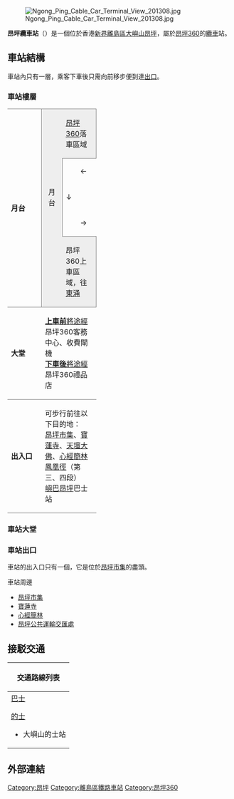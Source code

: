{{NoteTA
|1=月台}}
{{Pathnav|港鐵|昂坪360|frame=1}}
{{Infobox station
|name = 昂坪
|eng_name = Ngong Ping
|livery = #274060
|namecolour = white
|linecolour = {{昂坪360顏色}}
|image = Ngong Ping Cable Car Terminal 201308.jpg
|caption = 昂坪纜車站（2013年8月）
|borough = {{HKG}}[[新界|新界]][[離島區|離島區]]
|address = [[大嶼山|大嶼山]][[昂坪|昂坪]]
|coordinates = {{coord|22.29018|N|113.93869|E|display=it|type:railwaystation}}
|elevation = 
|operator = [[香港鐵路有限公司|香港鐵路有限公司]]
|lines = {{港鐵路線標誌|NP360|S}}
|distance = 
|platform = 1個纜車月台
|tracks = 2條
|connections = [[香港巴士|巴士]]、[[香港的士|的士]]
|structure = 地面車站
|hall = 
|depth = 
|levels = 
|interchange = 
|exit=1個
|lift=
|escalator=
|shop=1間
|architect = [[Aedas|Aedas]]
|architectural_style = 
|colour = 
|status = 使用中
|code = NPT
|built = 
|opened = 2006年9月18日
|opening = 
|closed = 
|rebuilt = 
|former = 
|passengers = 
|first = 往{{站|東涌||昂坪360}}：10:00
|last = 往{{站|東涌||昂坪360}}：18:00
|adjacent = {{Adjacent stations|system=昂坪360|line=360|left=東涌}}
|other_services = 
|route_map = 
}}
[[File:Ngong_Ping_Cable_Car_Terminal_View_201308.jpg|thumb]]

'''昂坪纜車站'''（{{lang-en|Ngong Ping Cable Car Terminal}}）是一個位於香港[[新界|新界]][[離島區|離島區]][[大嶼山|大嶼山]][[昂坪|昂坪]]，屬於[[昂坪360|昂坪360]]的[[索道|纜車]]站。

==車站結構==
車站內只有一層，乘客下車後只需向前移步便到達[[出口|出口]]。

===車站樓層===
{|cellspacing=0 cellpadding=5
|-
|style="border-top:solid 1px gray;border-bottom:solid 1px gray;" width=60 valign=top rowspan=5|'''月台'''
|style="border-top:solid 1px gray;border-left:solid 1px gray; background-color:#EeE" width=30|
|style="border-top:solid 1px gray;border-bottom:solid 1px gray;border-right:solid 1px gray;background-color:#EEE" colspan=2|[[昂坪360|昂坪360]]落車區域
|-
|style="border-left:solid 1px gray;border-right:solid 1px gray;background-color:#EEE;text-align:center" rowspan=3|月台
|　　←
|架空吊索路軌
|-
|width=60|↓
|style="border-left:solid 1px gray;border-right:solid 1px gray;border-top:solid 1px gray;border-bottom:solid 1px gray;text-align:center;background-color:#EEE"  width=260|
|-
|　　→
|架空吊索路軌
|-
|style="border-bottom:solid 1px gray;border-left:solid 1px gray;background-color:#EeE"|
|style="border-top:solid 1px gray;border-bottom:solid 1px gray;border-right:solid 1px gray;background-color:#EEE" colspan=2|昂坪360上車區域，往[[東涌站_(昂坪360)|東涌]]
|-
|style="border-bottom:solid 1px gray;" valign=top|'''大堂'''

|style="border-bottom:solid 1px gray;" colspan=3|<u>'''上車前'''將途經</u>昂坪360客務中心、收費閘機<br/><u>'''下車後'''將途經</u>昂坪360禮品店
|-
|style="border-bottom:solid 1px gray;" valign=top|'''出入口'''
|style="border-bottom:solid 1px gray;" colspan=3|可步行前往以下目的地：<br/>[[昂坪市集|昂坪市集]]、[[寶蓮寺|寶蓮寺]]、[[天壇大佛|天壇大佛]]、[[心經簡林|心經簡林]]<br/>[[鳳凰徑|鳳凰徑]]（第三、四段）<br/>[[嶼巴|嶼巴]][[昂坪|昂坪]]巴士站
|}

===車站大堂===

===車站出口===
車站的出入口只有一個，它是位於[[昂坪市集|昂坪市集]]的盡頭。

;車站周邊
*[[昂坪市集|昂坪市集]]
*[[寶蓮寺|寶蓮寺]]
*[[心經簡林|心經簡林]]
*[[昂坪公共運輸交匯處|昂坪公共運輸交匯處]]

==接駁交通==
{| class="mw-collapsible mw-collapsed wikitable" style="background:white; margin: 0 auto; width: auto;"  
! 交通路線列表
|-
|
;[[香港巴士|巴士]]
{{大嶼山巴士簡單列表|1R|2|21|23}}
;[[香港的士|的士]]
*大嶼山的士站
|}

==外部連結==
{{昂坪360}}

[[Category:昂坪|Category:昂坪]]
[[Category:離島區鐵路車站|Category:離島區鐵路車站]]
[[Category:昂坪360|Category:昂坪360]]